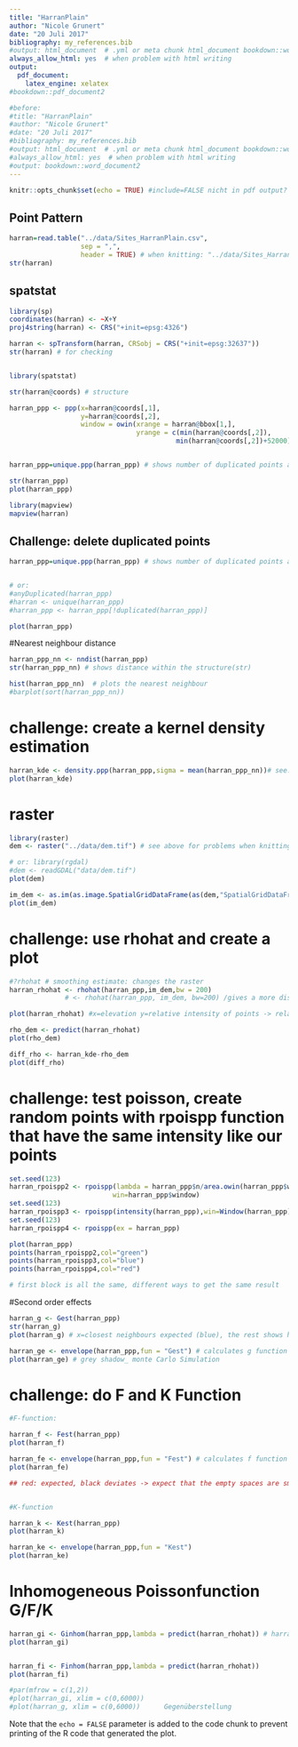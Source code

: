 ```yaml
---
title: "HarranPlain"
author: "Nicole Grunert"
date: "20 Juli 2017"
bibliography: my_references.bib
#output: html_document  # .yml or meta chunk html_document bookdown::word_document2
always_allow_html: yes  # when problem with html writing
output: 
  pdf_document: 
    latex_engine: xelatex
#bookdown::pdf_document2

#before:
#title: "HarranPlain"
#author: "Nicole Grunert"
#date: "20 Juli 2017"
#bibliography: my_references.bib
#output: html_document  # .yml or meta chunk html_document bookdown::word_document2
#always_allow_html: yes  # when problem with html writing
#output: bookdown::word_document2
---
```


```r
knitr::opts_chunk$set(echo = TRUE) #include=FALSE nicht in pdf output?
```

## Point Pattern

```r
harran=read.table("../data/Sites_HarranPlain.csv",
                  sep = ",",
                  header = TRUE) # when knitting: "../data/Sites_HarranPlain.csv"!!!!!
str(harran)
```

## spatstat

```r
library(sp)
coordinates(harran) <- ~X+Y
proj4string(harran) <- CRS("+init=epsg:4326")

harran <- spTransform(harran, CRSobj = CRS("+init=epsg:32637"))
str(harran) # for checking


library(spatstat)

str(harran@coords) # structure

harran_ppp <- ppp(x=harran@coords[,1],
                  y=harran@coords[,2],
                  window = owin(xrange = harran@bbox[1,],
                                yrange = c(min(harran@coords[,2]),
                                          min(harran@coords[,2])+52000)))


harran_ppp=unique.ppp(harran_ppp) # shows number of duplicated points and deletes them/ harran_ppp= has to be done to define harran_ppp new

str(harran_ppp)
plot(harran_ppp)

library(mapview)
mapview(harran)

```

## Challenge: delete duplicated points


```r
harran_ppp=unique.ppp(harran_ppp) # shows number of duplicated points and deletes them/ harran_ppp= has to be done to define harran_ppp new


# or:
#anyDuplicated(harran_ppp)
#harran <- unique(harran_ppp)
#harran_ppp <- harran_ppp[!duplicated(harran_ppp)]

plot(harran_ppp)

```

#Nearest neighbour distance

```r

harran_ppp_nn <- nndist(harran_ppp)
str(harran_ppp_nn) # shows distance within the structure(str)

hist(harran_ppp_nn)  # plots the nearest neighbour
#barplot(sort(harran_ppp_nn))
```

# challenge: create a kernel density estimation

```r

harran_kde <- density.ppp(harran_ppp,sigma = mean(harran_ppp_nn))# see: likelihood cross validation bandwidth selection for kernel density (help)
plot(harran_kde)

```

# raster

```r

library(raster)
dem <- raster("../data/dem.tif") # see above for problems when knitting

# or: library(rgdal)
#dem <- readGDAL("data/dem.tif")
plot(dem)

im_dem <- as.im(as.image.SpatialGridDataFrame(as(dem,"SpatialGridDataFrame"))) #creates image
plot(im_dem)


```


# challenge: use rhohat and create a plot

```r

#?rhohat # smoothing estimate: changes the raster
harran_rhohat <- rhohat(harran_ppp,im_dem,bw = 200)
              # <- rhohat(harran_ppp, im_dem, bw=200) /gives a more distinct picture

plot(harran_rhohat) #x=elevation y=relative intensity of points -> relation of elevation to pointdensity, bandwidth=default -> default=sigma in the structure of the object(str(harran_rhohat))

rho_dem <- predict(harran_rhohat)
plot(rho_dem)

diff_rho <- harran_kde-rho_dem
plot(diff_rho)

```

# challenge: test poisson, create random points with rpoispp function that have the same intensity like our points

```r

set.seed(123)
harran_rpoispp2 <- rpoispp(lambda = harran_ppp$n/area.owin(harran_ppp$window),
                          win=harran_ppp$window)
set.seed(123)
harran_rpoispp3 <- rpoispp(intensity(harran_ppp),win=Window(harran_ppp))
set.seed(123)
harran_rpoispp4 <- rpoispp(ex = harran_ppp)

plot(harran_ppp)
points(harran_rpoispp2,col="green")
points(harran_rpoispp3,col="blue")
points(harran_rpoispp4,col="red")

# first block is all the same, different ways to get the same result
```

#Second order effects

```r

harran_g <- Gest(harran_ppp)
str(harran_g)
plot(harran_g) # x=closest neighbours expected (blue), the rest shows higher than expected clusters y= distance

harran_ge <- envelope(harran_ppp,fun = "Gest") # calculates g function for random points
plot(harran_ge) # grey shadow_ monte Carlo Simulation

```

<!--
str(harran_g) ->
Classes ‘fv’ and 'data.frame':	513 obs. of  7 variables:
 $ r      : num  0 13.3 26.7 40 53.4 ... # distance measure
 $ theo   : num  0.00 4.39e-05 1.76e-04 3.95e-04 7.02e-04 ...
 $ han    : num  0 0 0 0 0 ...
 $ rs     : num  0 0 0 0 0 ...
 $ km     : num  0 0 0 0 0 ...
 $ hazard : num  0 0 0 0 0 ...
 $ theohaz: num  0.00 6.58e-06 1.32e-05 1.97e-05 2.63e-05 ...
 - attr(*, "argu")= chr "r"
 - attr(*, "valu")= chr "km"
 - attr(*, "ylab")= language G(r)
 - attr(*, "yexp")= language G(r)
 - attr(*, "fmla")= chr ".~r"
 - attr(*, "alim")= num  0 2628
 - attr(*, "labl")= chr  "r" "%s[pois](r)" "hat(%s)[han](r)" "hat(%s)[bord](r)" ...
 - attr(*, "desc")= chr  "distance argument r" "theoretical Poisson %s" "Hanisch estimate of %s" "border corrected estimate of %s" ...
 - attr(*, "units")=List of 3
  ..$ singular  : chr "unit"
  ..$ plural    : chr "units"
  ..$ multiplier: num 1
  ..- attr(*, "class")= chr "units"
 - attr(*, "fname")= chr "G"
 - attr(*, "dotnames")= chr  "km" "rs" "han" "theo"
-->


# challenge: do F and K Function

```r

#F-function:

harran_f <- Fest(harran_ppp)
plot(harran_f)

harran_fe <- envelope(harran_ppp,fun = "Fest") # calculates f function for random points
plot(harran_fe)

## red: expected, black deviates -> expect that the empty spaces are smaller than expected = clustered


#K-function

harran_k <- Kest(harran_ppp)
plot(harran_k)

harran_ke <- envelope(harran_ppp,fun = "Kest")
plot(harran_ke) 

```

# Inhomogeneous Poissonfunction G/F/K 


```r

harran_gi <- Ginhom(harran_ppp,lambda = predict(harran_rhohat)) # harran_rhohat needs an bandwidth of 200
plot(harran_gi)


harran_fi <- Finhom(harran_ppp,lambda = predict(harran_rhohat))
plot(harran_fi)

#par(mfrow = c(1,2))
#plot(harran_gi, xlim = c(0,6000))
#plot(harran_g, xlim = c(0,6000))      Gegenüberstellung 

```



Note that the `echo = FALSE` parameter is added to the code chunk to prevent printing of the R code that generated the plot.

